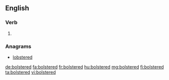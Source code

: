 ==English==

===Verb===
{{head|en|verb form}}

# {{en-past of|bolster}}

===Anagrams===
* [[lobstered#English|lobstered]]

[[de:bolstered]]
[[fa:bolstered]]
[[fr:bolstered]]
[[hu:bolstered]]
[[mg:bolstered]]
[[fi:bolstered]]
[[ta:bolstered]]
[[vi:bolstered]]